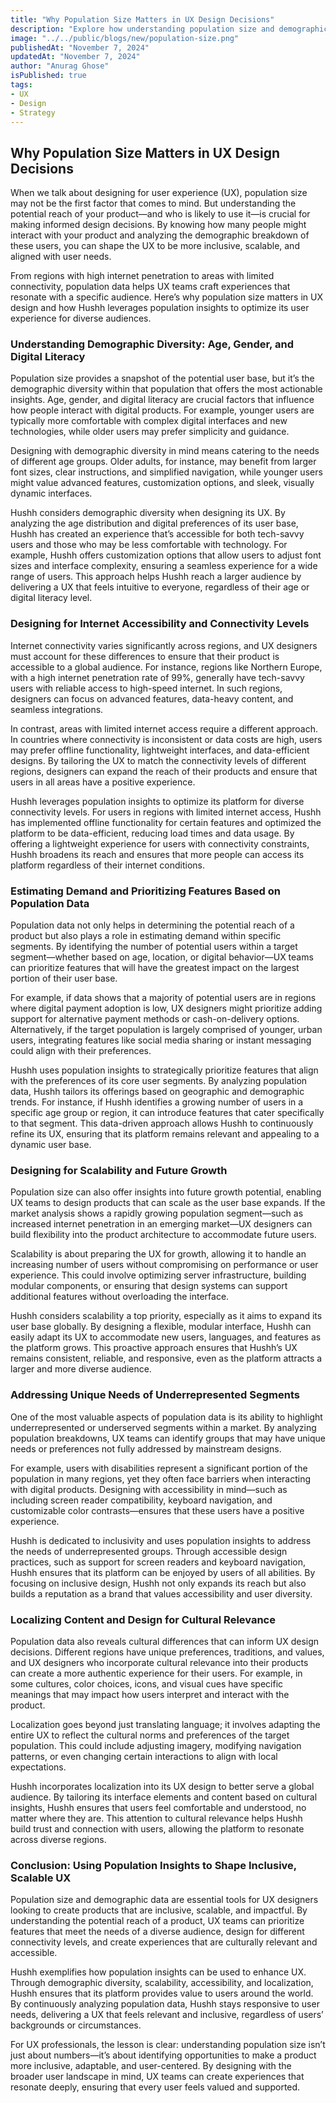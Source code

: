 ```yaml
---
title: "Why Population Size Matters in UX Design Decisions"
description: "Explore how understanding population size and demographic diversity can enhance UX design by making it more inclusive and scalable."
image: "../../public/blogs/new/population-size.png"
publishedAt: "November 7, 2024"
updatedAt: "November 7, 2024"
author: "Anurag Ghose"
isPublished: true
tags:
- UX
- Design
- Strategy
---
```


## Why Population Size Matters in UX Design Decisions

When we talk about designing for user experience (UX), population size may not be the first factor that comes to mind. But understanding the potential reach of your product—and who is likely to use it—is crucial for making informed design decisions. By knowing how many people might interact with your product and analyzing the demographic breakdown of these users, you can shape the UX to be more inclusive, scalable, and aligned with user needs.

From regions with high internet penetration to areas with limited connectivity, population data helps UX teams craft experiences that resonate with a specific audience. Here’s why population size matters in UX design and how Hushh leverages population insights to optimize its user experience for diverse audiences.

### Understanding Demographic Diversity: Age, Gender, and Digital Literacy

Population size provides a snapshot of the potential user base, but it’s the demographic diversity within that population that offers the most actionable insights. Age, gender, and digital literacy are crucial factors that influence how people interact with digital products. For example, younger users are typically more comfortable with complex digital interfaces and new technologies, while older users may prefer simplicity and guidance.

Designing with demographic diversity in mind means catering to the needs of different age groups. Older adults, for instance, may benefit from larger font sizes, clear instructions, and simplified navigation, while younger users might value advanced features, customization options, and sleek, visually dynamic interfaces.

Hushh considers demographic diversity when designing its UX. By analyzing the age distribution and digital preferences of its user base, Hushh has created an experience that’s accessible for both tech-savvy users and those who may be less comfortable with technology. For example, Hushh offers customization options that allow users to adjust font sizes and interface complexity, ensuring a seamless experience for a wide range of users. This approach helps Hushh reach a larger audience by delivering a UX that feels intuitive to everyone, regardless of their age or digital literacy level.

### Designing for Internet Accessibility and Connectivity Levels

Internet connectivity varies significantly across regions, and UX designers must account for these differences to ensure that their product is accessible to a global audience. For instance, regions like Northern Europe, with a high internet penetration rate of 99%, generally have tech-savvy users with reliable access to high-speed internet. In such regions, designers can focus on advanced features, data-heavy content, and seamless integrations.

In contrast, areas with limited internet access require a different approach. In countries where connectivity is inconsistent or data costs are high, users may prefer offline functionality, lightweight interfaces, and data-efficient designs. By tailoring the UX to match the connectivity levels of different regions, designers can expand the reach of their products and ensure that users in all areas have a positive experience.

Hushh leverages population insights to optimize its platform for diverse connectivity levels. For users in regions with limited internet access, Hushh has implemented offline functionality for certain features and optimized the platform to be data-efficient, reducing load times and data usage. By offering a lightweight experience for users with connectivity constraints, Hushh broadens its reach and ensures that more people can access its platform regardless of their internet conditions.

### Estimating Demand and Prioritizing Features Based on Population Data

Population data not only helps in determining the potential reach of a product but also plays a role in estimating demand within specific segments. By identifying the number of potential users within a target segment—whether based on age, location, or digital behavior—UX teams can prioritize features that will have the greatest impact on the largest portion of their user base.

For example, if data shows that a majority of potential users are in regions where digital payment adoption is low, UX designers might prioritize adding support for alternative payment methods or cash-on-delivery options. Alternatively, if the target population is largely comprised of younger, urban users, integrating features like social media sharing or instant messaging could align with their preferences.

Hushh uses population insights to strategically prioritize features that align with the preferences of its core user segments. By analyzing population data, Hushh tailors its offerings based on geographic and demographic trends. For instance, if Hushh identifies a growing number of users in a specific age group or region, it can introduce features that cater specifically to that segment. This data-driven approach allows Hushh to continuously refine its UX, ensuring that its platform remains relevant and appealing to a dynamic user base.

### Designing for Scalability and Future Growth

Population size can also offer insights into future growth potential, enabling UX teams to design products that can scale as the user base expands. If the market analysis shows a rapidly growing population segment—such as increased internet penetration in an emerging market—UX designers can build flexibility into the product architecture to accommodate future users.

Scalability is about preparing the UX for growth, allowing it to handle an increasing number of users without compromising on performance or user experience. This could involve optimizing server infrastructure, building modular components, or ensuring that design systems can support additional features without overloading the interface.

Hushh considers scalability a top priority, especially as it aims to expand its user base globally. By designing a flexible, modular interface, Hushh can easily adapt its UX to accommodate new users, languages, and features as the platform grows. This proactive approach ensures that Hushh’s UX remains consistent, reliable, and responsive, even as the platform attracts a larger and more diverse audience.

### Addressing Unique Needs of Underrepresented Segments

One of the most valuable aspects of population data is its ability to highlight underrepresented or underserved segments within a market. By analyzing population breakdowns, UX teams can identify groups that may have unique needs or preferences not fully addressed by mainstream designs.

For example, users with disabilities represent a significant portion of the population in many regions, yet they often face barriers when interacting with digital products. Designing with accessibility in mind—such as including screen reader compatibility, keyboard navigation, and customizable color contrasts—ensures that these users have a positive experience.

Hushh is dedicated to inclusivity and uses population insights to address the needs of underrepresented groups. Through accessible design practices, such as support for screen readers and keyboard navigation, Hushh ensures that its platform can be enjoyed by users of all abilities. By focusing on inclusive design, Hushh not only expands its reach but also builds a reputation as a brand that values accessibility and user diversity.

### Localizing Content and Design for Cultural Relevance

Population data also reveals cultural differences that can inform UX design decisions. Different regions have unique preferences, traditions, and values, and UX designers who incorporate cultural relevance into their products can create a more authentic experience for their users. For example, in some cultures, color choices, icons, and visual cues have specific meanings that may impact how users interpret and interact with the product.

Localization goes beyond just translating language; it involves adapting the entire UX to reflect the cultural norms and preferences of the target population. This could include adjusting imagery, modifying navigation patterns, or even changing certain interactions to align with local expectations.

Hushh incorporates localization into its UX design to better serve a global audience. By tailoring its interface elements and content based on cultural insights, Hushh ensures that users feel comfortable and understood, no matter where they are. This attention to cultural relevance helps Hushh build trust and connection with users, allowing the platform to resonate across diverse regions.

### Conclusion: Using Population Insights to Shape Inclusive, Scalable UX

Population size and demographic data are essential tools for UX designers looking to create products that are inclusive, scalable, and impactful. By understanding the potential reach of a product, UX teams can prioritize features that meet the needs of a diverse audience, design for different connectivity levels, and create experiences that are culturally relevant and accessible.

Hushh exemplifies how population insights can be used to enhance UX. Through demographic diversity, scalability, accessibility, and localization, Hushh ensures that its platform provides value to users around the world. By continuously analyzing population data, Hushh stays responsive to user needs, delivering a UX that feels relevant and inclusive, regardless of users’ backgrounds or circumstances.

For UX professionals, the lesson is clear: understanding population size isn’t just about numbers—it’s about identifying opportunities to make a product more inclusive, adaptable, and user-centered. By designing with the broader user landscape in mind, UX teams can create experiences that resonate deeply, ensuring that every user feels valued and supported.